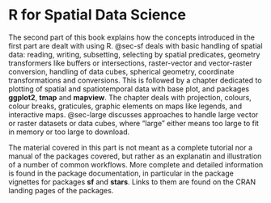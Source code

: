 # R for Spatial Data Science

The second part of this book explains how the concepts introduced
in the first part are dealt with using R. @sec-sf deals with basic
handling of spatial data: reading, writing, subsetting, selecting
by spatial predicates, geometry transformers like buffers or
intersections, raster-vector and vector-raster conversion, handling
of data cubes, spherical geometry, coordinate transformations and
conversions. This is followed by a chapter dedicated to plotting
of spatial and spatiotemporal data with base plot, and packages
**ggplot2**, **tmap** and **mapview**. The chapter deals with projection,
colours, colour breaks, graticules, graphic elements on maps like
legends, and interactive maps.  @sec-large discusses approaches
to handle large vector or raster datasets or data cubes, where
"large" either means too large to fit in memory or too large to
download.

The material covered in this part is not meant as a complete tutorial
nor a manual of the packages covered, but rather as an explanatin
and illustration of a number of common workflows. More complete
and detailed information is found in the package documentation, in
particular in the package vignettes for packages **sf** and **stars**.
Links to them are found on the CRAN landing pages of the packages.
